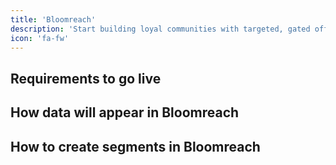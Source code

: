 ```yaml
---
title: 'Bloomreach'
description: 'Start building loyal communities with targeted, gated offers.'
icon: 'fa-fw'
---
```


## Requirements to go live

## How data will appear in Bloomreach

## How to create segments in Bloomreach
